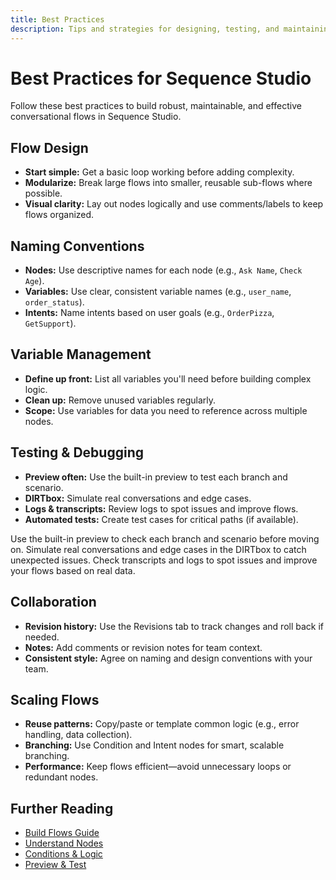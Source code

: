 ```yaml
---
title: Best Practices
description: Tips and strategies for designing, testing, and maintaining flows in Sequence Studio.
---
```




# Best Practices for Sequence Studio

Follow these best practices to build robust, maintainable, and effective conversational flows in Sequence Studio.

## Flow Design
- **Start simple:** Get a basic loop working before adding complexity.
- **Modularize:** Break large flows into smaller, reusable sub-flows where possible.
- **Visual clarity:** Lay out nodes logically and use comments/labels to keep flows organized.

## Naming Conventions
- **Nodes:** Use descriptive names for each node (e.g., `Ask Name`, `Check Age`).
- **Variables:** Use clear, consistent variable names (e.g., `user_name`, `order_status`).
- **Intents:** Name intents based on user goals (e.g., `OrderPizza`, `GetSupport`).

## Variable Management
- **Define up front:** List all variables you'll need before building complex logic.
- **Clean up:** Remove unused variables regularly.
- **Scope:** Use variables for data you need to reference across multiple nodes.

## Testing & Debugging
- **Preview often:** Use the built-in preview to test each branch and scenario.
- **DIRTbox:** Simulate real conversations and edge cases.
- **Logs & transcripts:** Review logs to spot issues and improve flows.
- **Automated tests:** Create test cases for critical paths (if available).

<Steps>
  <Step title="Preview your flow">Use the built-in preview to check each branch and scenario before moving on.</Step>
  <Step title="Test in DIRTbox">Simulate real conversations and edge cases in the DIRTbox to catch unexpected issues.</Step>
  <Step title="Review logs">Check transcripts and logs to spot issues and improve your flows based on real data.</Step>
</Steps>

## Collaboration
- **Revision history:** Use the Revisions tab to track changes and roll back if needed.
- **Notes:** Add comments or revision notes for team context.
- **Consistent style:** Agree on naming and design conventions with your team.

## Scaling Flows
- **Reuse patterns:** Copy/paste or template common logic (e.g., error handling, data collection).
- **Branching:** Use Condition and Intent nodes for smart, scalable branching.
- **Performance:** Keep flows efficient—avoid unnecessary loops or redundant nodes.

## Further Reading
- [Build Flows Guide](../../common-tasks/conversation-design/build-flows)
- [Understand Nodes](../../common-tasks/conversation-design/understand-nodes)
- [Conditions & Logic](../../common-tasks/conversation-design/conditions-logic)
- [Preview & Test](../../common-tasks/testing-and-improvement/test-in-dirtbox) 